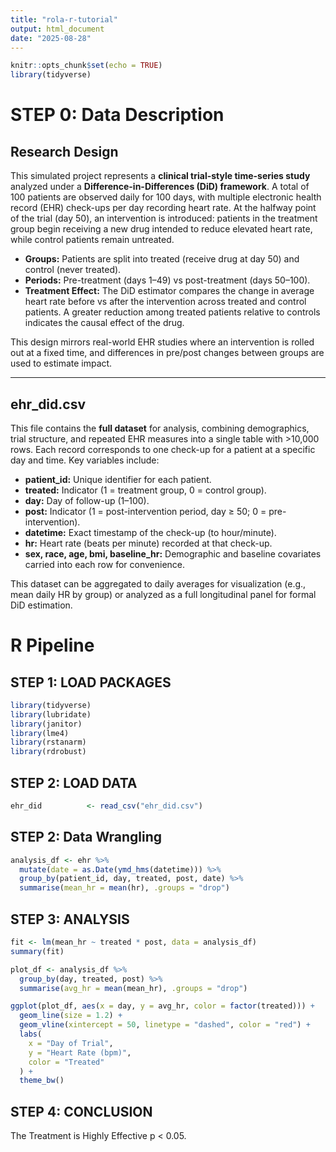 ```yaml
---
title: "rola-r-tutorial"
output: html_document
date: "2025-08-28"
---
```


```r
knitr::opts_chunk$set(echo = TRUE)
library(tidyverse)
```

# STEP 0: Data Description

## Research Design

This simulated project represents a **clinical trial-style time-series study** analyzed under a **Difference-in-Differences (DiD) framework**. A total of 100 patients are observed daily for 100 days, with multiple electronic health record (EHR) check-ups per day recording heart rate. At the halfway point of the trial (day 50), an intervention is introduced: patients in the treatment group begin receiving a new drug intended to reduce elevated heart rate, while control patients remain untreated.  

- **Groups:** Patients are split into treated (receive drug at day 50) and control (never treated).  
- **Periods:** Pre-treatment (days 1–49) vs post-treatment (days 50–100).  
- **Treatment Effect:** The DiD estimator compares the change in average heart rate before vs after the intervention across treated and control patients. A greater reduction among treated patients relative to controls indicates the causal effect of the drug.  

This design mirrors real-world EHR studies where an intervention is rolled out at a fixed time, and differences in pre/post changes between groups are used to estimate impact.

---

## ehr_did.csv

This file contains the **full dataset** for analysis, combining demographics, trial structure, and repeated EHR measures into a single table with >10,000 rows. Each record corresponds to one check-up for a patient at a specific day and time. Key variables include:  

- **patient_id:** Unique identifier for each patient.  
- **treated:** Indicator (1 = treatment group, 0 = control group).  
- **day:** Day of follow-up (1–100).  
- **post:** Indicator (1 = post-intervention period, day ≥ 50; 0 = pre-intervention).  
- **datetime:** Exact timestamp of the check-up (to hour/minute).  
- **hr:** Heart rate (beats per minute) recorded at that check-up.  
- **sex, race, age, bmi, baseline_hr:** Demographic and baseline covariates carried into each row for convenience.  

This dataset can be aggregated to daily averages for visualization (e.g., mean daily HR by group) or analyzed as a full longitudinal panel for formal DiD estimation.


# R Pipeline

## STEP 1: LOAD PACKAGES

```r
library(tidyverse)
library(lubridate)
library(janitor)
library(lme4)
library(rstanarm)
library(rdrobust)
```

## STEP 2: LOAD DATA

```r
ehr_did          <- read_csv("ehr_did.csv")

```

## STEP 2: Data Wrangling

```r
analysis_df <- ehr %>%
  mutate(date = as.Date(ymd_hms(datetime))) %>%
  group_by(patient_id, day, treated, post, date) %>%
  summarise(mean_hr = mean(hr), .groups = "drop")
```


## STEP 3: ANALYSIS

```R
fit <- lm(mean_hr ~ treated * post, data = analysis_df)
summary(fit)

plot_df <- analysis_df %>%
  group_by(day, treated, post) %>%
  summarise(avg_hr = mean(mean_hr), .groups = "drop")

ggplot(plot_df, aes(x = day, y = avg_hr, color = factor(treated))) +
  geom_line(size = 1.2) +
  geom_vline(xintercept = 50, linetype = "dashed", color = "red") +
  labs(
    x = "Day of Trial",
    y = "Heart Rate (bpm)",
    color = "Treated"
  ) +
  theme_bw()

```

## STEP 4: CONCLUSION
The Treatment is Highly Effective p < 0.05.


